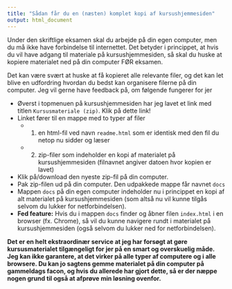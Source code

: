 ```yaml
---
title: "Sådan får du en (næsten) komplet kopi af kursushjemmesiden"
output: html_document
---
```


Under den skriftlige eksamen skal du arbejde på din egen computer, men du må ikke have forbindelse til internettet. Det betyder i princippet, at hvis du vil have adgang til materiale på kursushjemmesiden, så skal du huske at kopiere materialet ned på din computer FØR eksamen. 

Det kan være svært at huske at få kopieret alle relevante filer, og det kan let blive en udfordring hvordan du bedst kan organisere filerne på din computer. Jeg vil gerne have feedback på, om følgende fungerer for jer

* Øverst i topmenuen på kursushjemmesiden har jeg lavet et link med titlen `Kursusmateriale (zip)`. Klik på dette link!
* Linket fører til en mappe med to typer af filer
    - 1) en html-fil ved navn `readme.html` som er identisk med den fil du netop nu sidder og læser
    - 2) zip-filer som indeholder en kopi af materialet på kursushjemmesiden (filnavnet angiver datoen hvor kopien er lavet)
* Klik på/download den nyeste zip-fil på din computer.
* Pak zip-filen ud på din computer. Den udpakkede mappe får navnet `docs`
* Mappen `docs` på din egen computer indeholder nu i princippet en kopi af alt materialet på kursushjemmesiden (som altså nu vil kunne tilgås selvom du lukker for netforbindelsen).
* **Fed feature:** Hvis du i mappen `docs` finder og åbner filen `index.html` i en browser (fx. Chrome), så vil du kunne navigere rundt i materialet på kursushjemmesiden (også selvom du lukker ned for netforbindelsen).

**Det er en helt ekstraordinær service at jeg har forsøgt at gøre kursusmaterialet tilgængeligt for jer på en smart og overskuelig måde. Jeg kan ikke garantere, at det virker på alle typer af computere og i alle browsere. Du kan jo sagtens gemme materialet på din computer på gammeldags facon, og hvis du allerede har gjort dette, så er der næppe nogen grund til også at afprøve min løsning ovenfor.**